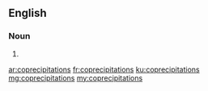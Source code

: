 {{also|coprécipitations}}
==English==

===Noun===
{{head|en|noun plural form}}

# {{plural of|coprecipitation|lang=en}}

[[ar:coprecipitations]]
[[fr:coprecipitations]]
[[ku:coprecipitations]]
[[mg:coprecipitations]]
[[my:coprecipitations]]